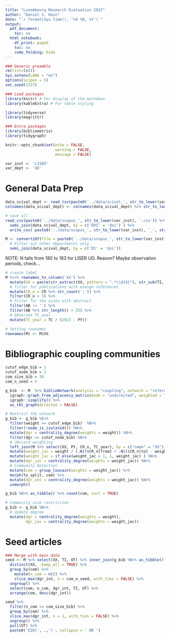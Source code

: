 ```yaml
---
title: "Luxembourg Research Evaluation 2022"
author: "Daniel S. Hain"
date: "`r format(Sys.time(), '%d %B, %Y')`"
output:
  pdf_document:
    toc: no
  html_notebook:
    df_print: paged
    toc: no
    code_folding: hide
---
```


```r
### Generic preamble
rm(list=ls())
Sys.setenv(LANG = "en")
options(scipen = 5)
set.seed(1337)

### Load packages  
library(knitr) # For display of the markdown
library(kableExtra) # For table styling

library(tidyverse)
library(magrittr)

### Extra packages
library(bibliometrix)
library(tidygraph)
```

```r
knitr::opts_chunk$set(echo = FALSE,
                      warning = FALSE, 
                      message = FALSE)
```

```r
var_inst <- 'LISER'
var_dept <- 'UD'
```

# General Data Prep

```r
data_scival_dept <- read_tsv(paste0('../data/scival_', str_to_lower(var_inst), '_', str_to_lower(var_dept), '.tsv')) 
colnames(data_scival_dept) <- colnames(data_scival_dept) %>% str_to_lower() %>% str_squish() %>% str_replace_all("[ ]", "_") %>% str_remove_all('[()\\*\\.\\,]')
```

```r
# save all
read_csv(paste0('../data/scopus_', str_to_lower(var_inst), '.csv')) %>% 
  semi_join(data_scival_dept, by = c('DOI' = 'doi') ) %>%
  write_csv( paste0('../data/scopus_', str_to_lower(var_inst), '_', str_to_lower(var_dept), '_seed_0.csv'))
```


```r
M <- convert2df(file = paste0('../data/scopus_', str_to_lower(var_inst), '.csv'), dbsource = "scopus", format = "csv") %>%
  # Filter out other departments only.
  semi_join(data_scival_dept, by = c('DI' = 'doi')) 
```

NOTE: N falls from 180 to 163 for LISER UD. Reason?
Maybe observation periods, check...

```r
# create label
M %<>% rownames_to_column('XX') %>% 
  mutate(XX = paste(str_extract(XX, pattern = ".*\\d{4}"), str_sub(TI, 1,25)) %>% str_replace_all("[^[:alnum:]]", " ") %>% str_squish() %>% str_replace_all(" ", "_") %>% make.unique(sep='_')) %>%
  # filter for publications with enough references
  mutate(CR_n = CR %>% str_count(';')) %>%
  filter(CR_n > 5) %>%
  # Filter for the oines with abstract
  filter(AB != '') %>%
  filter(AB %>% str_length() > 25) %>%
  # GEnerate TC_year
  mutate(TC_year = TC / (2023 - PY)) 

# Setting rownames
rownames(M) <- M$XX
```

# Bibliographic coupling communities

```r
cutof_edge_bib = 1
cutof_node_bib = 2
com_size_bib = 10
com_n_seed = 5
```

```r
g_bib  <- M  %>% biblioNetwork(analysis = "coupling", network = "references", sep = ";", shortlabel =  FALSE) %>% 
  igraph::graph_from_adjacency_matrix(mode = "undirected", weighted = TRUE, diag = FALSE) %>% 
  igraph::simplify() %>%
  as_tbl_graph(directed = FALSE)
```

```r
# Restrict the network
g_bib <- g_bib %E>% 
  filter(weight >= cutof_edge_bib)  %N>%
  filter(!node_is_isolated()) %N>%
  mutate(dgr = centrality_degree(weights = weight)) %N>% 
  filter(dgr >= cutof_node_bib) %N>%
  # JAccard weighting
  left_join(M %>% select(XX, PY, CR_n, TC_year), by = c("name" = "XX")) %E>% 
  mutate(weight_jac = weight / (.N()$CR_n[from] + .N()$CR_n[to] - weight) ) %E>%
  mutate(weight_jac = if_else(weight_jac > 1, 1, weight_jac) ) %N>%
  mutate(dgr_jac = centrality_degree(weights = weight_jac)) %N>%
  # Community Detection
  mutate(com = group_louvain(weights = weight_jac)) %>%
  morph(to_split, com) %>% 
  mutate(dgr_int = centrality_degree(weights = weight_jac)) %N>%
  unmorph()
```


```r
g_bib %N>% as_tibble() %>% count(com, sort = TRUE)
```
```r
# Community size restriction
g_bib <- g_bib %N>%
  # Update degree
  mutate(dgr = centrality_degree(weights = weight),
         dgr_jac = centrality_degree(weights = weight_jac))
```

# Seed articles

```r
### Merge with main data
seed <- M %>% select(XX, TI, UT) %>% inner_join(g_bib %N>% as_tibble() %>% select(name, dgr, dgr_jac, com, dgr_int), by = c('XX' = 'name')) %>%
  distinct(XX, .keep_all = TRUE) %>%
  group_by(com) %>%
    mutate(n_com = n()) %>%
    slice_max(dgr_int, n = com_n_seed, with_ties = FALSE) %>%
  ungroup() %>%
  select(com, n_com, dgr_int, TI, UT) %>%
  arrange(com, desc(dgr_int))
```

```r
seed %>% 
  filter(n_com >= com_size_bib) %>%
  group_by(com) %>%
  slice_max(dgr_int, n = 1, with_ties = FALSE) %>%
  ungroup() %>%
  pull(UT) %>%
  paste0('EID(', .,')', collapse = ' OR ') 
```


